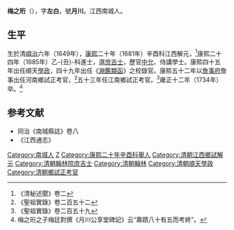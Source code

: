'''梅之珩'''（{{bd|1649年||1734年|catIdx=M梅}}），字'''左白'''，號'''月川'''。江西南城人。

== 生平 ==
生於清[[順治|順治]]六年（1649年），[[康熙|康熙]]二十年（1681年）辛酉科江西解元，<ref>《清秘述聞》卷二</ref>康熙二十四年（1685年）乙-{丑}-科進士，選[[庶吉士|庶吉士]]，歷官[[中允|中允]]、侍講學士。康熙四十五年出任順天[[學政|學政]]，四十九年出任《[[淵鑑類函|淵鑑類函]]》之校錄官。康熙五十二年以[[詹事府|詹事府]]詹事出任河南鄉試正考官，<ref>《聖祖實錄》卷二百五十二</ref>五十三年任江南鄉試正考官。<ref>《聖祖實錄》卷二百五十九</ref>雍正十二年（1734年）卒。<ref>梅之珩之子梅廷對撰《月川公享堂碑記》云“壽躋八十有五而考終”。</ref>

==参考文献==
{{reflist}}
*同治《南城縣誌》卷八
*《江西通志》

{{康熙二十四年乙丑科殿試金榜}}

{{Authority control}}

{{DEFAULTSORT:Mei梅}}
[[Category:南城人|Category:南城人]]
[[Category:梅姓|Z]]
[[Category:康熙二十年辛酉科舉人|Category:康熙二十年辛酉科舉人]]
[[Category:清朝江西鄉試解元|Category:清朝江西鄉試解元]]
[[Category:清朝翰林院庶吉士|Category:清朝翰林院庶吉士]]
[[Category:清朝翰林|Category:清朝翰林]]
[[Category:清朝順天學政|Category:清朝順天學政]]
[[Category:清朝鄉試正考官|Category:清朝鄉試正考官]]